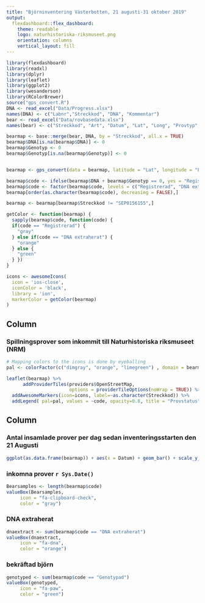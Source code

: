 ```yaml
---
title: "Björninventering Västerbotten, 21 augusti-31 oktober 2019"
output: 
  flexdashboard::flex_dashboard:
    theme: readable
    logo: naturhistoriska-riksmuseet.png
    orientation: columns
    vertical_layout: fill
---
```


```r
library(flexdashboard)
library(readxl)
library(dplyr)
library(leaflet)
library(ggplot2)
library(wesanderson)
library(RColorBrewer)
source("gps_convert.R")
DNA <- read_excel("Data/Progress.xlsx")
names(DNA) <- c("Labnr","Streckkod", "DNA", "Kommentar")
bear <- read_excel("Data/rovbasedata.xlsx")
names(bear) <- c("Streckkod", "Art", "Datum", "Lat", "Long", "Provtyp", "Kommunnummer", "Kommun", "Lansnummer", "Lan")

bearmap <- base::merge(bear, DNA, by = "Streckkod", all.x = TRUE)
bearmap$DNA[is.na(bearmap$DNA)] <- 0
bearmap$Genotyp <- 0
bearmap$Genotyp[is.na(bearmap$Genotyp)] <- 0


bearmap <- gps_convert(data = bearmap, latitude = "Lat", longitude = "Long")

bearmap$code <- ifelse(bearmap$DNA + bearmap$Genotyp == 0, yes = "Registrerad", ifelse(bearmap$DNA + bearmap$Genotyp > 1.9, yes = "Genotypad", no = "DNA extraherat"))
bearmap$code <- factor(bearmap$code, levels = c("Registrerad", "DNA extraherat", "Genotypad"))
bearmap[order(as.character(bearmap$code), decreasing = FALSE),]

bearmap <- bearmap[bearmap$Streckkod != "SEP0156155",]

```

```r
getColor <- function(bearmap) {
  sapply(bearmap$code, function(code) {
  if(code == "Registrerad") {
    "gray"
  } else if(code == "DNA extraherat") {
    "orange"
  } else {
    "green"
  } })
}

icons <- awesomeIcons(
  icon = 'ios-close',
  iconColor = 'black',
  library = 'ion',
  markerColor = getColor(bearmap)
)
```



Column {data-width=650}
-----------------------------------------------------------------------

### Spillningsprover som inkommit till Naturhistoriska riksmuseet (NRM)

```r
# Mapping colors to the icons is done by eyeballing
pal <- colorFactor(c("dimgray", "orange", "limegreen") , domain = bearmap$code, ordered = TRUE)

leaflet(bearmap) %>%
      addProviderTiles(providers$OpenStreetMap,
                       options = providerTileOptions(noWrap = TRUE)) %>%
  addAwesomeMarkers(icon=icons, label=~as.character(Streckkod)) %>%
  addLegend( pal=pal, values = ~code, opacity=0.8, title = "Provstatus", position = "bottomleft")

```

Column {data-width=350}
-----------------------------------------------------------------------

### Antal insamlade prover per dag sedan inventeringsstarten den 21 Augusti

```r
ggplot(as.data.frame(bearmap)) + aes(x = Datum) + geom_bar() + scale_y_continuous(name = "Inkomna prover per dag")
```

### inkomna prover `r Sys.Date()`

```r
Bearsamples <- length(bearmap$code)
valueBox(Bearsamples,
	 icon = "fa-clipboard-check",
	 color = "gray")
```

### DNA extraherat

```r
dnaextract <- sum(bearmap$code == "DNA extraherat")
valueBox(dnaextract,
	 icon = "fa-dna",
	 color = "orange")

```


### bekräftad björn

```r
genotyped <- sum(bearmap$code == "Genotypad")
valueBox(genotyped,
	 icon = "fa-paw",
	 color = "green")
```